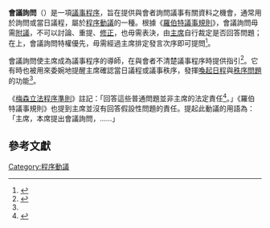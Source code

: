 {{infobox motion
 | name = 會議詢問
 | class = I
 | inorder = 特權優先
 | seconded = 不需要
 | debatable = 不可以
 | amendable = 不可以
 | voterequired = 主席裁定
 }}
'''會議詢問'''（{{lang|en|parliamentary inquiry}}）是一項[[議事程序|議事程序]]，旨在提供與會者詢問議事有關資料之機會，通常用於詢問{{Link-en|議事規範|Parliamentary authority}}或當日議程，屬於[[程序動議|程序動議]]的一種。根據《[[羅伯特議事規則|羅伯特議事規則]]》，會議詢問毋需[[附議|附議]]，不可以討論、重提、[[修正動議|修正]]，也毋需表決，由[[主席|主席]]自行裁定是否回答問題；在{{Link-en|位階 (議事學)|Floor (legislative)|位階}}上，會議詢問特權優先，毋需經過主席排定發言次序即可提問<ref name="RONR">{{Cite book|author=Henry M. Robert|coauthor=Daniel H. Honemann; Thomas J. Balch; William J. Evans; Sarah Corbin Robert|title=''Robert's Rules of Order: Newly Revised''|publisher=Da Capo Press|edition=10|language=en|isbn=073820384X|pages=293-294|date=2010年11月}}</ref>。

會議詢問使主席成為議事程序的導師，在與會者不清楚議事程序時提供指引<ref name=Gondin89>{{cite book |title=Dictionary of Parliamentary Procedure |last=Gondin |first=William R. |year=1969 |language=en |publisher=Littlefield, Adams|pages=89}}</ref>。它有時也被用來委婉地提醒主席確認當日議程或議事秩序，發揮[[喚起日程|喚起日程]]與[[秩序問題|秩序問題]]的功能<ref name=Gondin89/>。

《[[梅森立法程序準則|梅森立法程序準則]]》註記：「回答這些普通問題並非主席的法定責任<ref>{{Cite book|author=Mason, Paul|title=''Mason's Manual of Legislative Procedure''|url=https://archive.org/details/masonsm_mas_2000_00_6418|publisher=Natl Conference of State|edition=2000|pages=[https://archive.org/details/masonsm_mas_2000_00_6418/page/192 192]|isbn=1580241166|language=en|date=2000年12月}}</ref>。」《羅伯特議事規則》也提到主席並沒有回答假設性問題的責任。提起此動議的用語為：「主席，本席提出會議詢問，……」

== 參考文獻 ==
{{reflist}}

{{Parliamentary Procedure}}
[[Category:程序動議|Category:程序動議]]